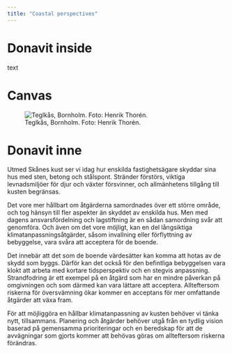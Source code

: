 ```yaml
---
title: "Coastal perspectives"
---
```


# Donavit inside

text

# Canvas

![Teglkås, Bornholm. Foto: Henrik Thorén.](../img/donavit_inne.jpg)

# Donavit inne

Utmed Skånes kust ser vi idag hur enskilda fastighetsägare skyddar sina hus med sten, betong och stålspont. Stränder förstörs, viktiga levnadsmiljöer för djur och växter försvinner, och allmänhetens tillgång till kusten begränsas.

Det vore mer hållbart om åtgärderna samordnades över ett större område, och tog hänsyn till fler aspekter än skyddet av enskilda hus. Men med dagens ansvarsfördelning och lagstiftning är en sådan samordning svår att genomföra. Och även om det vore möjligt, kan en del långsiktiga klimatanpassningsåtgärder, såsom invallning eller förflyttning av bebyggelse, vara svåra att acceptera för de boende.

Det innebär att det som de boende värdesätter kan komma att hotas av de skydd som byggs. Därför kan det också för den befintliga bebyggelsen vara klokt att arbeta med kortare tidsperspektiv och en stegvis anpassning. Strandfodring är ett exempel på en åtgärd som har en mindre påverkan på omgivningen och som därmed kan vara lättare att acceptera. Allteftersom riskerna för översvämning ökar kommer en acceptans för mer omfattande åtgärder att växa fram.

För att möjliggöra en hållbar klimatanpassning av kusten behöver vi tänka nytt, tillsammans. Planering och åtgärder behöver utgå från en tydlig vision baserad på gemensamma prioriteringar och en beredskap för att de avvägningar som gjorts kommer att behövas göras om allteftersom riskerna förändras.
